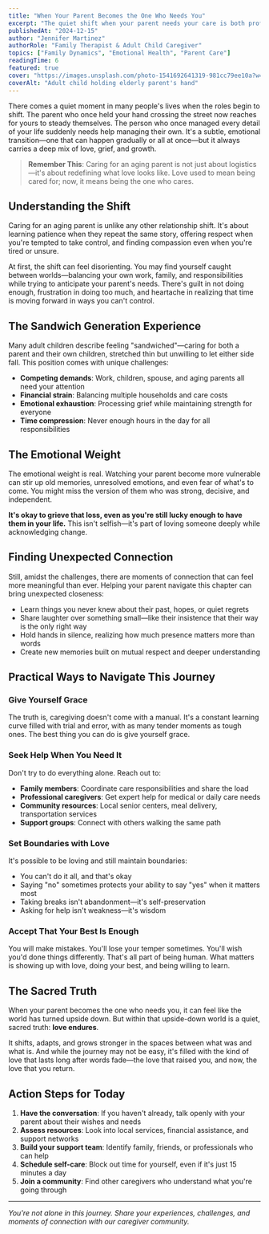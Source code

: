 ```yaml
---
title: "When Your Parent Becomes the One Who Needs You"
excerpt: "The quiet shift when your parent needs your care is both profound and emotional. Learn to navigate this role reversal with love, patience, and grace."
publishedAt: "2024-12-15"
author: "Jennifer Martinez"
authorRole: "Family Therapist & Adult Child Caregiver"
topics: ["Family Dynamics", "Emotional Health", "Parent Care"]
readingTime: 6
featured: true
cover: "https://images.unsplash.com/photo-1541692641319-981cc79ee10a?w=800&h=400&fit=crop"
coverAlt: "Adult child holding elderly parent's hand"
---
```


There comes a quiet moment in many people's lives when the roles begin to shift. The parent who once held your hand crossing the street now reaches for yours to steady themselves. The person who once managed every detail of your life suddenly needs help managing their own. It's a subtle, emotional transition—one that can happen gradually or all at once—but it always carries a deep mix of love, grief, and growth.

> **Remember This**: Caring for an aging parent is not just about logistics—it's about redefining what love looks like. Love used to mean being cared for; now, it means being the one who cares.

<NewsletterInline source="parent_care_article" />

## Understanding the Shift

Caring for an aging parent is unlike any other relationship shift. It's about learning patience when they repeat the same story, offering respect when you're tempted to take control, and finding compassion even when you're tired or unsure.

At first, the shift can feel disorienting. You may find yourself caught between worlds—balancing your own work, family, and responsibilities while trying to anticipate your parent's needs. There's guilt in not doing enough, frustration in doing too much, and heartache in realizing that time is moving forward in ways you can't control.

## The Sandwich Generation Experience

Many adult children describe feeling "sandwiched"—caring for both a parent and their own children, stretched thin but unwilling to let either side fall. This position comes with unique challenges:

- **Competing demands**: Work, children, spouse, and aging parents all need your attention
- **Financial strain**: Balancing multiple households and care costs
- **Emotional exhaustion**: Processing grief while maintaining strength for everyone
- **Time compression**: Never enough hours in the day for all responsibilities

## The Emotional Weight

The emotional weight is real. Watching your parent become more vulnerable can stir up old memories, unresolved emotions, and even fear of what's to come. You might miss the version of them who was strong, decisive, and independent.

**It's okay to grieve that loss, even as you're still lucky enough to have them in your life.** This isn't selfish—it's part of loving someone deeply while acknowledging change.

## Finding Unexpected Connection

Still, amidst the challenges, there are moments of connection that can feel more meaningful than ever. Helping your parent navigate this chapter can bring unexpected closeness:

- Learn things you never knew about their past, hopes, or quiet regrets
- Share laughter over something small—like their insistence that their way is the only right way
- Hold hands in silence, realizing how much presence matters more than words
- Create new memories built on mutual respect and deeper understanding

## Practical Ways to Navigate This Journey

### Give Yourself Grace

The truth is, caregiving doesn't come with a manual. It's a constant learning curve filled with trial and error, with as many tender moments as tough ones. The best thing you can do is give yourself grace.

### Seek Help When You Need It

Don't try to do everything alone. Reach out to:
- **Family members**: Coordinate care responsibilities and share the load
- **Professional caregivers**: Get expert help for medical or daily care needs
- **Community resources**: Local senior centers, meal delivery, transportation services
- **Support groups**: Connect with others walking the same path

### Set Boundaries with Love

It's possible to be loving and still maintain boundaries:
- You can't do it all, and that's okay
- Saying "no" sometimes protects your ability to say "yes" when it matters most
- Taking breaks isn't abandonment—it's self-preservation
- Asking for help isn't weakness—it's wisdom

### Accept That Your Best Is Enough

You will make mistakes. You'll lose your temper sometimes. You'll wish you'd done things differently. That's all part of being human. What matters is showing up with love, doing your best, and being willing to learn.

## The Sacred Truth

When your parent becomes the one who needs you, it can feel like the world has turned upside down. But within that upside-down world is a quiet, sacred truth: **love endures**.

It shifts, adapts, and grows stronger in the spaces between what was and what is. And while the journey may not be easy, it's filled with the kind of love that lasts long after words fade—the love that raised you, and now, the love that you return.

## Action Steps for Today

1. **Have the conversation**: If you haven't already, talk openly with your parent about their wishes and needs
2. **Assess resources**: Look into local services, financial assistance, and support networks
3. **Build your support team**: Identify family, friends, or professionals who can help
4. **Schedule self-care**: Block out time for yourself, even if it's just 15 minutes a day
5. **Join a community**: Find other caregivers who understand what you're going through

---

*You're not alone in this journey. Share your experiences, challenges, and moments of connection with our caregiver community.*

